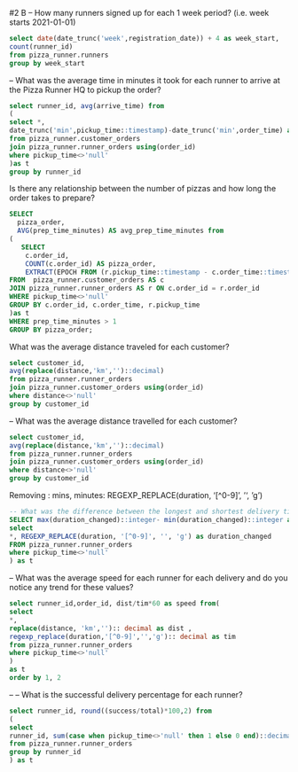 #2 B
-- How many runners signed up for each 1 week period? (i.e. week starts 2021-01-01)
````sql
select date(date_trunc('week',registration_date)) + 4 as week_start,
count(runner_id)
from pizza_runner.runners
group by week_start
````

-- What was the average time in minutes it took for each runner to arrive at the Pizza Runner HQ to pickup the order?

````sql
select runner_id, avg(arrive_time) from
(
select *,
date_trunc('min',pickup_time::timestamp)-date_trunc('min',order_time) as arrive_time
from pizza_runner.customer_orders
join pizza_runner.runner_orders using(order_id)
where pickup_time<>'null'
)as t
group by runner_id
````

Is there any relationship between the number of pizzas and how long the order takes to prepare?

````sql
SELECT 
  pizza_order, 
  AVG(prep_time_minutes) AS avg_prep_time_minutes from 
(
   SELECT 
    c.order_id, 
    COUNT(c.order_id) AS pizza_order,
    EXTRACT(EPOCH FROM (r.pickup_time::timestamp - c.order_time::timestamp)) / 60 AS prep_time_minutes
FROM  pizza_runner.customer_orders AS c
JOIN pizza_runner.runner_orders AS r ON c.order_id = r.order_id
WHERE pickup_time<>'null'
GROUP BY c.order_id, c.order_time, r.pickup_time
)as t
WHERE prep_time_minutes > 1
GROUP BY pizza_order;
````

What was the average distance traveled for each customer?
````sql
select customer_id,
avg(replace(distance,'km','')::decimal)
from pizza_runner.runner_orders
join pizza_runner.customer_orders using(order_id)
where distance<>'null'
group by customer_id
````

-- What was the average distance travelled for each customer?
````sql
select customer_id,
avg(replace(distance,'km','')::decimal)
from pizza_runner.runner_orders
join pizza_runner.customer_orders using(order_id)
where distance<>'null'
group by customer_id
````

Removing : mins, minutes: REGEXP_REPLACE(duration, '[^0-9]', '', 'g')
````sql
-- What was the difference between the longest and shortest delivery times for all orders?
SELECT max(duration_changed)::integer- min(duration_changed)::integer as difference from(
select
*, REGEXP_REPLACE(duration, '[^0-9]', '', 'g') as duration_changed
FROM pizza_runner.runner_orders
where pickup_time<>'null'
) as t
````

-- What was the average speed for each runner for each delivery and do you notice any trend for these values?

````sql
select runner_id,order_id, dist/tim*60 as speed from(
select
*, 
replace(distance, 'km',''):: decimal as dist ,
regexp_replace(duration,'[^0-9]','','g'):: decimal as tim 
from pizza_runner.runner_orders
where pickup_time<>'null'
)
as t 
order by 1, 2
````


-- -- What is the successful delivery percentage for each runner?
````sql
select runner_id, round((success/total)*100,2) from
(
select 
runner_id, sum(case when pickup_time<>'null' then 1 else 0 end)::decimal as success, count(*)::decimal as total
from pizza_runner.runner_orders
group by runner_id
) as t
````

